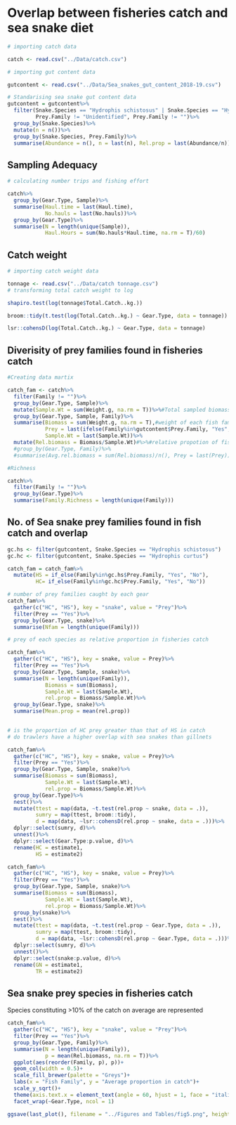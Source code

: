 # Overlap between fisheries catch and sea snake diet

```r
# importing catch data

catch <- read.csv("../Data/catch.csv")

# importing gut content data

gutcontent <- read.csv("../Data/Sea_snakes_gut_content_2018-19.csv")

# Standarising sea snake gut content data
gutcontent = gutcontent%>%
  filter(Snake.Species == "Hydrophis schistosus" | Snake.Species == "Hydrophis curtus",
         Prey.Family != "Unidentified", Prey.Family != "")%>%
  group_by(Snake.Species)%>%
  mutate(n = n())%>%
  group_by(Snake.Species, Prey.Family)%>%
  summarise(Abundance = n(), n = last(n), Rel.prop = last(Abundance/n))
```

## Sampling Adequacy

```r
# calculating number trips and fishing effort

catch%>%
  group_by(Gear.Type, Sample)%>%
  summarise(Haul.time = last(Haul.time),
            No.hauls = last(No.hauls))%>%
  group_by(Gear.Type)%>%
  summarise(N = length(unique(Sample)),
            Haul.Hours = sum(No.hauls*Haul.time, na.rm = T)/60)
```

## Catch weight

```r

# importing catch weight data

tonnage <- read.csv("../Data/catch tonnage.csv")
# transforming total catch weight to log 

shapiro.test(log(tonnage$Total.Catch..kg.))

broom::tidy(t.test(log(Total.Catch..kg.) ~ Gear.Type, data = tonnage))

lsr::cohensD(log(Total.Catch..kg.) ~ Gear.Type, data = tonnage)
```


## Diverisity of prey families found in fisheries catch

```r
#Creating data martix

catch_fam <- catch%>%
  filter(Family != "")%>%
  group_by(Gear.Type, Sample)%>%
  mutate(Sample.Wt = sum(Weight.g, na.rm = T))%>%#Total sampled biomass
  group_by(Gear.Type, Sample, Family)%>%
  summarise(Biomass = sum(Weight.g, na.rm = T),#weight of each fish family in catch
            Prey = last(ifelse(Family%in%gutcontent$Prey.Family, "Yes", "No")),
            Sample.Wt = last(Sample.Wt))%>%
  mutate(Rel.biomass = Biomass/Sample.Wt)#%>%#relative propotion of fish family in sample
  #group_by(Gear.Type, Family)%>%
  #summarise(Avg.rel.biomass = sum(Rel.biomass)/n(), Prey = last(Prey))

#Richness

catch%>%
  filter(Family != "")%>%
  group_by(Gear.Type)%>%
  summarise(Family.Richness = length(unique(Family)))

```

## No. of Sea snake prey families found in fish catch and overlap

```r
gc.hs <- filter(gutcontent, Snake.Species == "Hydrophis schistosus")
gc.hc <- filter(gutcontent, Snake.Species == "Hydrophis curtus")

catch_fam = catch_fam%>%
  mutate(HS = if_else(Family%in%gc.hs$Prey.Family, "Yes", "No"),
         HC= if_else(Family%in%gc.hc$Prey.Family, "Yes", "No"))

# number of prey families caught by each gear
catch_fam%>%
  gather(c("HC", "HS"), key = "snake", value = "Prey")%>%
  filter(Prey == "Yes")%>%
  group_by(Gear.Type, snake)%>%
  summarise(Nfam = length(unique(Family)))

# prey of each species as relative proportion in fisheries catch

catch_fam%>%
  gather(c("HC", "HS"), key = snake, value = Prey)%>%
  filter(Prey == "Yes")%>%
  group_by(Gear.Type, Sample, snake)%>%
  summarise(N = length(unique(Family)),
            Biomass = sum(Biomass),
            Sample.Wt = last(Sample.Wt),
            rel.prop = Biomass/Sample.Wt)%>%
  group_by(Gear.Type, snake)%>%
  summarise(Mean.prop = mean(rel.prop))
  
```

```r
# is the proportion of HC prey greater than that of HS in catch
# do trawlers have a higher overlap with sea snakes than gillnets

catch_fam%>%
  gather(c("HC", "HS"), key = snake, value = Prey)%>%
  filter(Prey == "Yes")%>%
  group_by(Gear.Type, Sample, snake)%>%
  summarise(Biomass = sum(Biomass),
            Sample.Wt = last(Sample.Wt),
            rel.prop = Biomass/Sample.Wt)%>%
  group_by(Gear.Type)%>%
  nest()%>%
  mutate(ttest = map(data, ~t.test(rel.prop ~ snake, data = .)),
         sumry = map(ttest, broom::tidy),
         d = map(data, ~lsr::cohensD(rel.prop ~ snake, data = .)))%>%
  dplyr::select(sumry, d)%>%
  unnest()%>%
  dplyr::select(Gear.Type:p.value, d)%>%
  rename(HC = estimate1,
         HS = estimate2)

catch_fam%>%
  gather(c("HC", "HS"), key = snake, value = Prey)%>%
  filter(Prey == "Yes")%>%
  group_by(Gear.Type, Sample, snake)%>%
  summarise(Biomass = sum(Biomass),
            Sample.Wt = last(Sample.Wt),
            rel.prop = Biomass/Sample.Wt)%>%
  group_by(snake)%>%
  nest()%>%
  mutate(ttest = map(data, ~t.test(rel.prop ~ Gear.Type, data = .)),
         sumry = map(ttest, broom::tidy),
         d = map(data, ~lsr::cohensD(rel.prop ~ Gear.Type, data = .)))%>%
  dplyr::select(sumry, d)%>%
  unnest()%>%
  dplyr::select(snake:p.value, d)%>%
  rename(GN = estimate1,
         TR = estimate2)

```


## Sea snake prey species in fisheries catch

Species constituting >10% of the catch on average are represented

```r
catch_fam%>%
  gather(c("HC", "HS"), key = "snake", value = "Prey")%>%
  filter(Prey == "Yes")%>%
  group_by(Gear.Type, Family)%>%
  summarise(N = length(unique(Family)), 
            p = mean(Rel.biomass, na.rm = T))%>%
  ggplot(aes(reorder(Family, p), p))+
  geom_col(width = 0.5)+
  scale_fill_brewer(palette = "Greys")+
  labs(x = "Fish Family", y = "Average proportion in catch")+
  scale_y_sqrt()+
  theme(axis.text.x = element_text(angle = 60, hjust = 1, face = "italic"))+
  facet_wrap(~Gear.Type, ncol = 1)

ggsave(last_plot(), filename = "../Figures and Tables/fig5.png", height = 8, width = 8)
```

